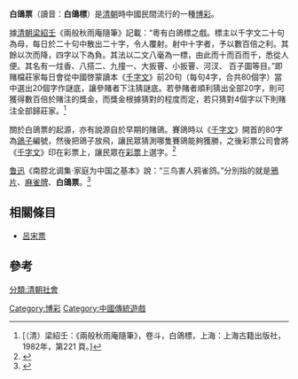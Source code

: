 '''白鴿票'''（讀音：'''白鴿標'''）是[[清朝|清朝]]時中國民間流行的一種[[博彩|博彩]]。

據[[清朝|清朝]][[梁紹壬|梁紹壬]]《兩般秋雨庵隨筆》記載：“粵有白鴿標之戲。標主以千字文二十句為母，每日於二十句中散出二十字，令人覆射。射中十字者，予以數百倍之利。其餘以次而降，四字以下為負。其法以二文八毫為一標，由此而十而百而千，悉從人便。其名有一炷香、八搭二、九撞一、大扳罾、小扳罾、河汊、 百子圖等目。”即賭檔莊家每日會從中國啓蒙讀本《[[千字文|千字文]]》前20句（每句4字，合共80個字）當中選出20個字作謎底，讓參賭者下注猜謎底。若參賭者順利猜出全部20字，則可獲得數百倍於賭注的獎金，而獎金根據猜對的程度而定，若只猜對4個字以下則賭注全部歸莊家。<ref>[（清）梁紹壬：《兩般秋雨庵隨筆》，卷斗，白鴿標，上海：上海古籍出版社，1982年，第221 頁。]</ref>

關於白鴿票的起源，亦有說源自於早期的賭鴿。賽鴿時以《[[千字文|千字文]]》開首的80字為[[鴿子|鴿子]]編號，然後把鴿子放飛，讓民眾猜測哪隻賽鴿能夠獲勝，之後彩票公司會將《[[千字文|千字文]]》印在彩票上，讓民眾在[[彩票|彩票]]上選字。<ref>{{Cite book|title=《香港賭博史》|publisher=廣角鏡出版社|year=1978|isbn=|location=|pages=30|last=魯言}}</ref>

[[鲁迅|鲁迅]]《南腔北调集·家庭为中国之基本》說：“三鸟害人鸦雀鸽。”分別指的就是[[鴉片|鴉片]]、[[麻將|麻雀牌]]、'''白鴿票'''。<ref>{{Cite web |url=http://www.zdic.net/cd/ci/5/ZdicE7Zdic99ZdicBD227573.htm |title=词语“白鸽票”的解释 汉典 zdic.net |access-date=2011-03-31 |archive-date=2011-02-14 |archive-url=https://web.archive.org/web/20110214144945/http://www.zdic.net/cd/ci/5/ZdicE7Zdic99ZdicBD227573.htm |dead-url=no }}</ref>


==相關條目==
*[[呂宋票|呂宋票]]

==參考==
<div class="references-small">
<references/>
</div>

[[Category:博彩|Category:博彩]]
[[Category:中國傳統遊戲|Category:中國傳統遊戲]]
[[分類:清朝社會|分類:清朝社會]]